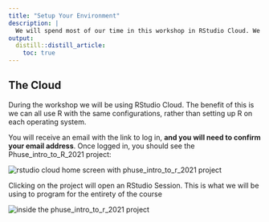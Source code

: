 ```yaml
---
title: "Setup Your Environment"
description: |
  We will spend most of our time in this workshop in RStudio Cloud. We recommend the Firefox or Chrome browsers and will use Firefox during the workshop.
output:
  distill::distill_article:
    toc: true
---
```


   
## The Cloud

During the workshop we will be using RStudio Cloud. The benefit of this is we can all use R with the same configurations, rather than setting up R on each operating system.

You will receive an email with the link to log in, **and you will need to confirm your email address**. Once logged in, you should see the Phuse_intro_to_R_2021 project:


<img alt="rstudio cloud home screen with phuse_intro_to_r_2021 project" src="www/login.PNG"></img>



Clicking on the project will open an RStudio Session. This is what we will be using to program for the entirety of the course


<img alt="inside the phuse_intro_to_r_2021 project" src="www/ide.PNG"></img>

